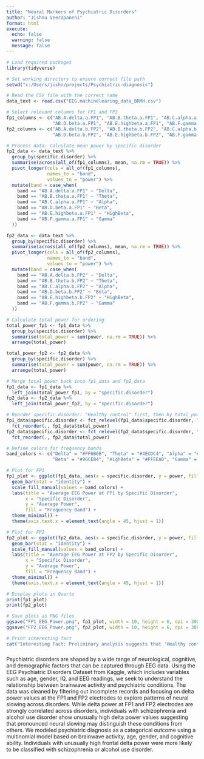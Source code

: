 ```yaml
---
title: "Neural Markers of Psychiatric Disorders"
author: "Jishnu Veerapaneni"
format: html
execute:
  echo: false
  warning: false
  message: false
---
```





```r
# Load required packages
library(tidyverse)

# Set working directory to ensure correct file path
setwd("c:/Users/jishn/projects/Psychiatric-diagnosis")

# Read the CSV file with the correct name
data_text <- read.csv("EEG.machinelearing_data_BRMH.csv")

# Select relevant columns for FP1 and FP2
fp1_columns <- c("AB.A.delta.a.FP1", "AB.B.theta.a.FP1", "AB.C.alpha.a.FP1", 
                 "AB.D.beta.a.FP1", "AB.E.highbeta.a.FP1", "AB.F.gamma.a.FP1")
fp2_columns <- c("AB.A.delta.b.FP2", "AB.B.theta.b.FP2", "AB.C.alpha.b.FP2", 
                 "AB.D.beta.b.FP2", "AB.E.highbeta.b.FP2", "AB.F.gamma.b.FP2")

# Process data: Calculate mean power by specific disorder
fp1_data <- data_text %>%
  group_by(specific.disorder) %>%
  summarise(across(all_of(fp1_columns), mean, na.rm = TRUE)) %>%
  pivot_longer(cols = all_of(fp1_columns), 
               names_to = "band", 
               values_to = "power") %>%
  mutate(band = case_when(
    band == "AB.A.delta.a.FP1" ~ "Delta",
    band == "AB.B.theta.a.FP1" ~ "Theta",
    band == "AB.C.alpha.a.FP1" ~ "Alpha",
    band == "AB.D.beta.a.FP1" ~ "Beta",
    band == "AB.E.highbeta.a.FP1" ~ "HighBeta",
    band == "AB.F.gamma.a.FP1" ~ "Gamma"
  ))

fp2_data <- data_text %>%
  group_by(specific.disorder) %>%
  summarise(across(all_of(fp2_columns), mean, na.rm = TRUE)) %>%
  pivot_longer(cols = all_of(fp2_columns), 
               names_to = "band", 
               values_to = "power") %>%
  mutate(band = case_when(
    band == "AB.A.delta.b.FP2" ~ "Delta",
    band == "AB.B.theta.b.FP2" ~ "Theta",
    band == "AB.C.alpha.b.FP2" ~ "Alpha",
    band == "AB.D.beta.b.FP2" ~ "Beta",
    band == "AB.E.highbeta.b.FP2" ~ "HighBeta",
    band == "AB.F.gamma.b.FP2" ~ "Gamma"
  ))

# Calculate total power for ordering
total_power_fp1 <- fp1_data %>%
  group_by(specific.disorder) %>%
  summarise(total_power = sum(power, na.rm = TRUE)) %>%
  arrange(total_power)

total_power_fp2 <- fp2_data %>%
  group_by(specific.disorder) %>%
  summarise(total_power = sum(power, na.rm = TRUE)) %>%
  arrange(total_power)

# Merge total power back into fp1_data and fp2_data
fp1_data <- fp1_data %>%
  left_join(total_power_fp1, by = "specific.disorder")
fp2_data <- fp2_data %>%
  left_join(total_power_fp2, by = "specific.disorder")

# Reorder specific.disorder: "Healthy control" first, then by total_power
fp1_data$specific.disorder <- fct_relevel(fp1_data$specific.disorder, "Healthy control") %>%
  fct_reorder(., fp1_data$total_power)
fp2_data$specific.disorder <- fct_relevel(fp2_data$specific.disorder, "Healthy control") %>%
  fct_reorder(., fp2_data$total_power)

# Define colors for frequency bands
band_colors <- c("Delta" = "#FF6B6B", "Theta" = "#4ECDC4", "Alpha" = "#45B7D1", 
                 "Beta" = "#96CEB4", "HighBeta" = "#FFEEAD", "Gamma" = "#D4A5A5")

# Plot for FP1
fp1_plot <- ggplot(fp1_data, aes(x = specific.disorder, y = power, fill = band)) +
  geom_bar(stat = "identity") +
  scale_fill_manual(values = band_colors) +
  labs(title = "Average EEG Power at FP1 by Specific Disorder",
       x = "Specific Disorder",
       y = "Average Power",
       fill = "Frequency Band") +
  theme_minimal() +
  theme(axis.text.x = element_text(angle = 45, hjust = 1))

# Plot for FP2
fp2_plot <- ggplot(fp2_data, aes(x = specific.disorder, y = power, fill = band)) +
  geom_bar(stat = "identity") +
  scale_fill_manual(values = band_colors) +
  labs(title = "Average EEG Power at FP2 by Specific Disorder",
       x = "Specific Disorder",
       y = "Average Power",
       fill = "Frequency Band") +
  theme_minimal() +
  theme(axis.text.x = element_text(angle = 45, hjust = 1))

# Display plots in Quarto
print(fp1_plot)
print(fp2_plot)

# Save plots as PNG files
ggsave("FP1_EEG_Power.png", fp1_plot, width = 10, height = 6, dpi = 300)
ggsave("FP2_EEG_Power.png", fp2_plot, width = 10, height = 6, dpi = 300)

# Print interesting fact
cat("Interesting Fact: Preliminary analysis suggests that 'Healthy control' subjects may exhibit higher alpha power at FP1 and FP2 compared to other disorders, potentially indicating greater relaxation or focused attention.\n")

```


























###

Psychiatric disorders are shaped by a wide range of neurological, cognitive, and demographic factors that can be captured through EEG data.
Using the EEG Psychiatric Disorders Dataset from Kaggle, which includes variables such as age, gender, IQ, and EEG readings, we seek to understand the relationship between brainwave activity and psychiatric conditions. The data was cleaned by filtering out incomplete records and focusing on delta power values at the FP1 and FP2 electrodes to explore patterns of neural slowing across disorders. While delta power at FP1 and FP2 electrodes are strongly correlated across disorders, individuals with schizophrenia and alcohol use disorder show unusually high delta power values suggesting that pronounced neural slowing may distinguish these conditions from others. We modeled psychiatric diagnosis as a categorical outcome using a multinomial model based on brainwave activity, age, gender, and cognitive ability. Individuals with unusually high frontal delta power were more likely to be classified with schizophrenia or alcohol use disorder.



